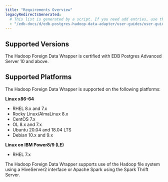 ```yaml
---
title: "Requirements Overview"
legacyRedirectsGenerated:
  # This list is generated by a script. If you need add entries, use the `legacyRedirects` key.
  - "/edb-docs/d/edb-postgres-hadoop-data-adapter/user-guides/user-guide/2.0.7/requirements_overview.html"
---
```


## Supported Versions

The Hadoop Foreign Data Wrapper is certified with EDB Postgres Advanced Server 10 and above.

## Supported Platforms

The Hadoop Foreign Data Wrapper is supported on the following platforms:

**Linux x86-64**

 -   RHEL 8.x and 7.x
 -   Rocky Linux/AlmaLinux 8.x 
 -   CentOS 7.x
 -   OL 8.x and 7.x
 -   Ubuntu 20.04 and 18.04 LTS
 -   Debian 10.x and 9.x

**Linux on IBM Power8/9 (LE)**

 -   RHEL 7.x

The Hadoop Foreign Data Wrapper supports use of the Hadoop file system using a HiveServer2 interface or Apache Spark using the Spark Thrift Server.
